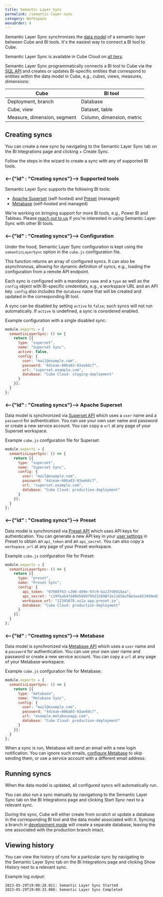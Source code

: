 ```yaml
---
title: Semantic Layer Sync
permalink: /semantic-layer-sync
category: Workspace
menuOrder: 4
---
```


Semantic Layer Sync synchronizes the [data model][ref-data-model]
of a semantic layer between Cube and BI tools. It's the easiest way to
connect a BI tool to Cube.

<SuccessBox>

Semantic Layer Sync is available in Cube Cloud on
[all tiers](https://cube.dev/pricing).

</SuccessBox>

Semantic Layer Sync programmatically connects a BI tool to Cube via the
[SQL API][ref-sql-api] and creates or updates BI-specific entities that correspond to
entities within the data model in Cube, e.g., cubes, views, measures, dimensions:

| Cube                        | BI tool                   |
| --------------------------- | ------------------------- |
| Deployment, branch          | Database                  |
| Cube, view                  | Dataset, table            |
| Measure, dimension, segment | Column, dimension, metric |

## Creating syncs

You can create a new sync by navigating to
the&nbsp;<Btn>Semantic Layer Sync</Btn> tab on
the&nbsp;<Btn>BI Integrations</Btn> page and
clicking&nbsp;<Btn>+ Create Sync</Btn>.

<Screenshot src="https://ucarecdn.com/d4f4c753-ea8f-459b-aec2-73846da06b41/"/>

Follow the steps in the wizard to create a sync with any of supported BI tools.

### <--{"id" : "Creating syncs"}--> Supported tools

Semantic Layer Sync supports the following BI tools:

* [Apache Superset](#creating-syncs-apache-superset) (self-hosted) and [Preset](#creating-syncs-preset) (managed)
* [Metabase](#creating-syncs-metabase) (self-hosted and managed)

<InfoBox>

We're working on bringing support for more BI tools, e.g., Power BI and
Tableau. Please [reach out to us](https://forms.gle/eEit9Pa7ZXSoFxb86) if
you're interested in using Semantic Layer Sync with other BI tools.

</InfoBox>

### <--{"id" : "Creating syncs"}--> Configuration

Under the hood, Semantic Layer Sync configuration is kept using the
`semanticLayerSync` option in the `cube.js` configuration file.

This function returns an array of configured syncs. It can also be
asynchronous, allowing for dynamic definition of syncs, e.g., loading the
configuration from a remote API endpoint.

Each sync is configured with a mandatory `name` and a `type` as well as the
`config` object with BI-specific credentials, e.g., a workspace URL and an
API key. `config` also includes the `database` name that will be created and
updated in the corresponding BI tool.

A sync can be disabled by setting `active` to `false`; such syncs will not
run automatically. If `active` is undefined, a sync is considered enabled.

Example configuration with a single disabled sync:

```javascript
module.exports = {
  semanticLayerSync: () => {
    return [{
      type: "superset",
      name: "Superset Sync",
      active: false,
      config: {
        user: "mail@example.com",
        password: "4dceae-606a03-93ae6dc7",
        url: "superset.example.com",
        database: "Cube Cloud: staging-deployment"
      }
    }];
  }
};
```

### <--{"id" : "Creating syncs"}--> Apache Superset

Data model is synchronized via [Superset API][superset-api] which uses a
`user` name and a `password` for authentication. You can use your own user
name and password or create a new service account. You can copy a `url` at
any page of your Superset workspace.

Example `cube.js` confguration file for Superset:

```javascript
module.exports = {
  semanticLayerSync: () => {
    return [{
      type: "superset",
      name: "Superset Sync",
      config: {
        user: "mail@example.com",
        password: "4dceae-606a03-93ae6dc7",
        url: "superset.example.com",
        database: "Cube Cloud: production-deployment"
      }
    }];
  }
};
```

### <--{"id" : "Creating syncs"}--> Preset

Data model is synchronized via [Preset API][preset-api] which uses API keys
for authentication. You can generate a new API key in your
[user settings][preset-user-settings] in Preset to obtain an `api_token` and
an `api_secret`. You can also copy a `workspace_url` at any page of your
Preset workspace.

Example `cube.js` confguration file for Preset:

```javascript
module.exports = {
  semanticLayerSync: () => {
    return [{
      type: "preset",
      name: "Preset Sync",
      config: {
        api_token: "07988f63-c200-499e-97c9-ba137d8918aa",
        api_secret: "c19fbab4fd4945899795d32898f2e1165bef8e5ee653499e92f083b3d088aecb",
        workspace_url: "12345678.us1a.app.preset.io",
        database: "Cube Cloud: production-deployment"
      }
    }];
  }
};
```

### <--{"id" : "Creating syncs"}--> Metabase

Data model is synchronized via [Metabase API][metabase-api] which uses a
`user` name and a `password` for authentication. You can use your own user
name and password or create a new service account. You can copy a `url` at
any page of your Metabase workspace. 

Example `cube.js` confguration file for Metabase:

```javascript
module.exports = {
  semanticLayerSync: () => {
    return [{
      type: "metabase",
      name: "Metabase Sync",
      config: {
        user: "mail@example.com",
        password: "4dceae-606a03-93ae6dc7",
        url: "example.metabaseapp.com",
        database: "Cube Cloud: production-deployment"
      }
    }];
  }
};
```

When a sync is run, Metabase will send an email with a new login
notification. You can ignore such emails,
[configure Metabase][metabase-skip-emails] to skip sending them, or use a
service account with a different email address:

<Screenshot src="https://ucarecdn.com/2e7ac466-73a5-4dd6-9c85-ed98d9df8979/"/>

## Running syncs

When the data model is updated, all configured syncs will automatically run.

You can also run a sync manually by navigationg to
the&nbsp;<Btn>Semantic Layer Sync</Btn> tab on
the&nbsp;<Btn>BI Integrations</Btn> page and
clicking&nbsp;<Btn>Start Sync</Btn> next to a relevant sync.

<Screenshot src="https://ucarecdn.com/e48cef02-cc89-466d-a293-11a04aacb116/"/>

During the sync, Cube will either create from scratch or update a database
in the corresponding BI tool and the data model associated with it. Syncing a
branch in [development mode][ref-dev-mode] will create a separate database,
leaving the one associated with the production branch intact.

## Viewing history

You can view the history of runs for a particular sync by navigating to
the&nbsp;<Btn>Semantic Layer Sync</Btn> tab on
the&nbsp;<Btn>BI Integrations</Btn> page and
clicking&nbsp;<Btn>Show History</Btn>  next to a relevant sync.

<Screenshot src="https://ucarecdn.com/a3cc5fc8-8458-483e-999c-5654eb8072b4/"/>

Example log output:

```
2023-05-29T19:08:28.021: Semantic Layer Sync Started
2023-05-29T19:08:33.008: Semantic Layer Sync Completed
```

[ref-data-model]: /schema/getting-started
[ref-sql-api]: /backend/sql
[ref-config-sls]: /config#options-reference-semantic-layer-sync
[ref-workspace-sls]: /workspace/bi-integrations
[ref-dev-mode]: /cloud/workspace/development-api
[preset-api]: https://api-docs.preset.io
[preset-user-settings]: https://manage.app.preset.io/app/user
[superset-api]: https://superset.apache.org/docs/api/
[metabase-api]: https://www.metabase.com/learn/administration/metabase-api#authenticate-your-requests-with-a-session-token
[metabase-skip-emails]: https://www.metabase.com/docs/latest/configuring-metabase/environment-variables#mb_send_email_on_first_login_from_new_device